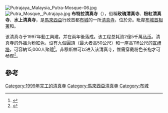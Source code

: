 {{expand|time=2014-04-07T08:14:52+00:00}}
{{Infobox religious building
|religious_affiliation=[[伊斯蘭教|伊斯蘭教]]
|name=布特拉清真寺<br/>''Masjid Putra''<br />مسجد ڤوترا
|building_name=Putra Mosque
|image=Masijd Putra 170429.jpg
|caption=2017年的布特拉清真寺一景
|location={{MAS}}[[布城|布城]]
|geo=
|tradition=[[遜尼派|遜尼派]]
|rite=
|province=
|region=[[马来西亚半岛|马来西亚半岛]]
|state=[[布城|布城]]第一区
|district=
|consecration_year=1997年
|leadership= 
|website=
|architect=
|architecture_type=
|architecture_style=[[伊斯蘭建築|伊斯蘭建築]]
|facade_direction=
|year_completed=1999年
|construction_cost=2億5千萬[[令吉|令吉]]（8000萬[[美元|美元]]）
|capacity= 15,000人
|length=
|width=
|width_nave=
|height_max=
|dome_quantity=9
|dome_height_outer=50公尺
|dome_height_inner=
|dome_dia_outer= 
|dome_dia_inner=
|minaret_quantity=1 
|minaret_height= 116公尺
|spire_quantity=
|spire_height=
|materials= 
}}
[[File:Putrajaya_Malaysia_Putra-Mosque-06.jpg|thumb]]
[[File:Putra_Mosque,_Putrajaya.jpg|thumb]]
{{maplink|frame=yes|frame-width=250|zoom=13|type=point|text=地图}}
'''布特拉清真寺'''（{{lang-ms|Masjid Putra}}），俗稱'''玫瑰清真寺'''、'''粉紅清真寺'''、'''水上清真寺'''，是[[馬來西亞|馬來西亞]]行政首都[[布城|布城]]的一所[[清真寺|清真寺]]，位於{{tsl|ms|Tasik Putrajaya|布城湖}}旁。毗鄰[[布城首相署|布城首相署]]和{{tsl|ms|Dataran Putra|布特拉廣場}}。

该清真寺于1997年動工興建，并在兩年後落成。该工程总耗資2億5千萬[[马币|马币]]。清真寺的外牆为粉紅色，设有九個圓頂（最大者高50公尺）和一座高116公尺的[[宣禮塔|宣禮塔]]，可容納15,000人聚禮<ref>{{cite web|title=Putra Mosque|url=http://www.tourism.gov.my/en/my/web-page/places/states-of-malaysia/putrajaya/putra-mosque|work=Tourism Malaysia|accessdate=25 May 2014|archive-date=2014-05-25|archive-url=https://web.archive.org/web/20140525200728/http://www.tourism.gov.my/en/my/web-page/places/states-of-malaysia/putrajaya/putra-mosque|dead-url=no}}</ref>。非穆斯林可以进入该清真寺，惟需穿戴粉色长袍才可参观<ref>{{cite news|url=http://www.sinchew.com.my/node/1512385|title=白昼“正经”夜晚“妩媚”．一窥魅力布城|date=2009-04-06|publisher=[[星洲网|星洲网]]|accessdate=2017-11-29|archive-date=2017-12-01|archive-url=https://web.archive.org/web/20171201041237/http://www.sinchew.com.my/node/1512385|dead-url=no}}</ref>。

==參考==
{{Portal box|马来西亚|宗教}}
{{reflist}}
{{Commonscat|Putra Mosque|position=left}}

{{馬來西亞清真寺}}

{{coord|2|56|9.84|N|101|41|20.58|E|type:landmark_region:MY-16|display=title}}

[[Category:1999年完工的清真寺|Category:1999年完工的清真寺]]
[[Category:馬來西亞清真寺|Category:馬來西亞清真寺]]
[[Category:布城|Category:布城]]


{{Malaysia-stub}}
{{Mosque-stub}}